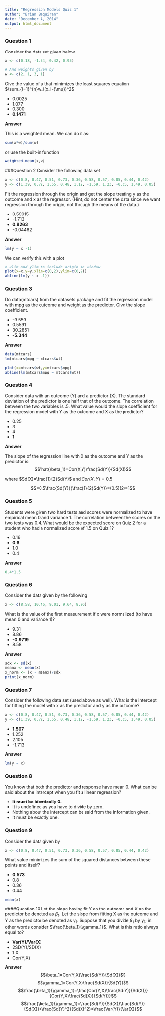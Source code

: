 ```yaml
---
title: "Regression Models Quiz 1"
author: "Brian Baquiran"
date: "December 4, 2014"
output: html_document
---
```

### Question 1
Consider the data set given below

```r
x <- c(0.18, -1.54, 0.42, 0.95)

# And weights given by
w <- c(2, 1, 3, 1)
```
Give the value of μ that minimizes the least squares equation $\sum_{i=1}^{n}w_i(x_i-{\mu})^2$

* 0.0025
* 1.077
* 0.300
* __0.1471__

__Answer__

This is a weighted mean. We can do it as:
```r
sum(x*w)/sum(w)
```
or use the built-in function
```r
weighted.mean(x,w)
```

###Question 2
Consider the following data set

```r
x <- c(0.8, 0.47, 0.51, 0.73, 0.36, 0.58, 0.57, 0.85, 0.44, 0.42)
y <- c(1.39, 0.72, 1.55, 0.48, 1.19, -1.59, 1.23, -0.65, 1.49, 0.05)
```

Fit the regression through the origin and get the slope treating y as the outcome and x as the regressor. (Hint, do not center the data since we want regression through the origin, not through the means of the data.)

* 0.59915
* -1.713
* __0.8263__
* -0.04462

__Answer__
```r
lm(y ~ x -1)
```

We can verify this with a plot
```r
# xlim and ylim to include origin in window
plot(x=x,y=y,xlim=c(0,2),ylim=c(0,2))
abline(lm(y ~ x -1))
```

### Question 3
Do data(mtcars) from the datasets package and fit the regression model with mpg as the outcome and weight as the predictor. Give the slope coefficient.

* -9.559
* 0.5591
* 30.2851
* __-5.344__

__Answer__
```r
data(mtcars)
lm(mtcars$mpg ~ mtcars$wt)
```
```r
plot(x=mtcars$wt,y=mtcars$mpg)
abline(lm(mtcars$mpg ~ mtcars$wt))
```

### Question 4
Consider data with an outcome (Y) and a predictor (X). The standard deviation of the predictor is one half that of the outcome. The correlation between the two variables is .5. What value would the slope coefficient for the regression model with Y as the outcome and X as the predictor?

* 0.25
* 3
* 4
* __1__

__Answer__

The slope of the regression line with X as the outcome and Y as the predictor is:
$$\hat{\beta_1}=Cor(X,Y)\frac{Sd(Y)}{Sd(X)}$$

where $Sd(X)=\frac{1}{2}Sd(Y)$ and $Cor(X,Y)=0.5$

$$=0.5\frac{Sd(Y)}{\frac{1}{2}Sd(Y)}=(0.5)(2)=1$$

### Question 5
Students were given two hard tests and scores were normalized to have empirical mean 0 and variance 1. The correlation between the scores on the two tests was 0.4. What would be the expected score on Quiz 2 for a student who had a normalized score of 1.5 on Quiz 1?

* 0.16
* __0.6__
* 1.0
* 0.4

__Answer__
```r
0.4*1.5
```

### Question 6
Consider the data given by the following
```r
x <- c(8.58, 10.46, 9.01, 9.64, 8.86)
```
What is the value of the first measurement if x were normalized (to have mean 0 and variance 1)?

* 9.31
* 8.86
* __-0.9719__
* 8.58

__Answer__
```r
sdx <- sd(x)
meanx <- mean(x)
x_norm <- (x - meanx)/sdx
print(x_norm)
```

### Question 7
Consider the following data set (used above as well). What is the intercept for fitting the model with x as the predictor and y as the outcome?

```r
x <- c(0.8, 0.47, 0.51, 0.73, 0.36, 0.58, 0.57, 0.85, 0.44, 0.42)
y <- c(1.39, 0.72, 1.55, 0.48, 1.19, -1.59, 1.23, -0.65, 1.49, 0.05)
```

* __1.567__
* 1.252
* 2.105
* -1.713

__Answer__
```r
lm(y ~ x)
```

### Question 8
You know that both the predictor and response have mean 0. What can be said about the intercept when you fit a linear regression?

* __It must be identically 0.__
* It is undefined as you have to divide by zero.
* Nothing about the intercept can be said from the information given.
* It must be exactly one.


### Question 9
Consider the data given by

```r
x <- c(0.8, 0.47, 0.51, 0.73, 0.36, 0.58, 0.57, 0.85, 0.44, 0.42)
```
What value minimizes the sum of the squared distances between these points and itself?

* __0.573__
* 0.8
* 0.36
* 0.44

```r
mean(x)
```

####Question 10
Let the slope having fit Y as the outcome and X as the predictor be denoted as $\beta_1$. Let the slope from fitting X as the outcome and Y as the predictor be denoted as $\gamma_1$. Suppose that you divide $\beta_1$ by $\gamma_1$; in other words consider $\frac{\beta_1}{\gamma_1}$. What is this ratio always equal to?

* __Var(Y)/Var(X)__
* 2SD(Y)/SD(X)
* 1 X
* Cor(Y,X)

__Answer__
$$\beta_1=Cor(Y,X)\frac{Sd(Y)}{Sd(X)}$$
$$\gamma_1=Cor(Y,X)\frac{Sd(X)}{Sd(Y)}$$
$$\frac{\beta_1}{\gamma_1}=\frac{Cor(Y,X)\frac{Sd(Y)}{Sd(X)}}{Cor(Y,X)\frac{Sd(X)}{Sd(Y)}}$$
$$\frac{\beta_1}{\gamma_1}=\frac{Sd(Y)}{Sd(X)}\frac{Sd(Y)}{Sd(X)}=\frac{Sd(Y)^2}{Sd(X)^2}=\frac{Var(Y)}{Var(X)}$$

